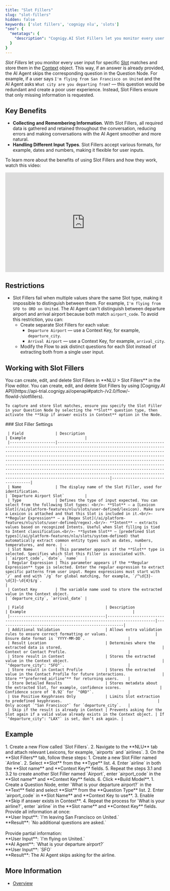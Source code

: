 ```yaml
---
title: "Slot Fillers"
slug: "slot-fillers"
hidden: false
keywords: ['slot fillers', 'cognigy nlu', 'slots']
"seo": {
  "metatags": {
    "description": "Cognigy.AI Slot Fillers let you monitor every user input for specific Slot matches and store them in context. This way, if an answer is already provided, the AI Agent skips the corresponding question."
  }
}
---
```


_Slot Fillers_ let you monitor every user input for specific [Slot](/ai/platform-features/nlu/slots/overview) matches
and store them in the [Context](/ai/agents/develop/ai-agent-memory/context) object.
This way, if an answer is already provided, the AI Agent skips the corresponding question in the Question Node.
For example, if a user says
`I'm flying from San Francisco on United` and the AI Agent asks
`What city are you departing from?` — this question would be redundant and create a poor user experience.
Instead, Slot Fillers ensure that only missing information is requested.

## Key Benefits

- **Collecting and Remembering Information**. With Slot Fillers, all required data is gathered and retained throughout the conversation, reducing errors and making conversations with the AI Agent smoother and more natural.
- **Handling Different Input Types**. Slot Fillers accept various formats, for example, dates and numbers, making it flexible for user inputs.

To learn more about the benefits of using Slot Fillers and how they work, watch this video:

<iframe width="500" height="313" style={ {border: '1px solid #ccc', borderRadius: '12px'} } src="https://www.youtube.com/embed/bAP-r9iYeL0?si=-a5hMumF7aZ1O2eW" title="Cognigy Sessions: Cognigy.AI Slot Fillers" frameborder="0" allow="accelerometer; autoplay; clipboard-write; encrypted-media; gyroscope; picture-in-picture; web-share" referrerpolicy="strict-origin-when-cross-origin" allowfullscreen class="centered-iframe"></iframe>

## Restrictions

- Slot Fillers fail when multiple values share the same Slot type, making it impossible to distinguish between them. For example, `I'm flying from SFO to ORD on United`. The AI Agent can't distinguish between departure airport and arrival airport because both match `airport_code`. 
  To avoid this restriction, you can:
    - Create separate Slot Fillers for each value:
        - `Departure Airport` — use a Context Key, for example, `departure_city`.
        - `Arrival Airport` — use a Context Key, for example, `arrival_city`.
    - Modify the Flow to ask distinct questions for each Slot instead of extracting both from a single user input.

## Working with Slot Fillers

<Tabs>
  <Tab title="GUI">
         You can create, edit, and delete Slot Fillers in **NLU > Slot Fillers** in the Flow editor.
  </Tab>
  <Tab title="API">
         You can create, edit, and delete Slot Fillers by using [Cognigy.AI API](https://api-trial.cognigy.ai/openapi#patch-/v2.0/flow/-flowId-/slotfillers).

    To capture and store Slot matches, ensure you specify the Slot Filler in your Question Node by selecting the **Slot** question type, then activate the **Skip if answer exists in Context** option in the Node.
  </Tab>
</Tabs>
### Slot Filler Settings

<AccordionGroup>
  <Accordion title="Required Fields">

     | Field              | Description                                                                                                                                                                                                                                                                                                                                                                                                                                                                                                                                                                                           | Example                          |
     |--------------------|-------------------------------------------------------------------------------------------------------------------------------------------------------------------------------------------------------------------------------------------------------------------------------------------------------------------------------------------------------------------------------------------------------------------------------------------------------------------------------------------------------------------------------------------------------------------------------------------------------|----------------------------------|
     | Name               | The display name of the Slot Filler, used for identification.                                                                                                                                                                                                                                                                                                                                                                                                                                                                                                                                         | `Departure Airport Slot`         |
     | Type               | Defines the type of input expected. You can select from the following Slot types: <br/>- **Slot** – a [Lexicon Slot](/ai/platform-features/nlu/slots/user-defined/lexicon). Make sure a Lexicon is attached and that this Slot is included in it.<br/>- **Regular Expression** – a [Regex Slot](/ai/platform-features/nlu/slots/user-defined/regex).<br/>- **Intent** – extracts values based on recognized Intents. Useful when Slot filling is tied to Intent classification.<br/>- **System Slot** – [predefined Slot types](/ai/platform-features/nlu/slots/system-defined) that automatically extract common entity types such as dates, numbers, temperatures, and more. | -                                |
     | Slot Name          | This parameter appears if the **Slot** type is selected. Specifies which Slot this Filler is associated with.                                                                                                                                                                                                                                                                                                                                                                                                                                                                                         | `airport_code`, `date`, `name`   | 
     | Regular Expression | This parameter appears if the **Regular Expression** type is selected. Enter the regular expression to extract specific patterns from user input. Regex expressions must start with `/` and end with `/g` for global matching, for example, `/^\d{3}-\d{3}-\d{4}$/g`.                                                                                                                                                                                                                                                                                                                                 |    
     | Context Key        | The variable name used to store the extracted value in the Context object.                                                                                                                                                                                                                                                                                                                                                                                                                                                                                                                            | `departure_city`, `arrival_date` |
  </Accordion>

  <Accordion title="Optional Fields">

     | Field                                    | Description                                                                               | Example                                               |
     |------------------------------------------|-------------------------------------------------------------------------------------------|-------------------------------------------------------|
     | Additional Validation                    | Allows extra validation rules to ensure correct formatting or values.                     | Ensure date format is `YYYY-MM-DD`.                   |
     | Result Location                          | Determines where the extracted data is stored.                                            | Context or Contact Profile.                           |
     | Store result in Context                  | Stores the extracted value in the Context object.                                         | `"departure_city": "SFO"`.                            |
     | Store result in Contact Profile          | Stores the extracted value in the Contact Profile for future interactions.                | Store **"preferred_airline"** for returning users.    |
     | Store Detailed Results                   | Stores metadata about the extracted Slot, for example, confidence scores.                 | Confidence score of `0.92` for `"ORD"`.               |
     | Use Positive Keyphrases Only             | Limits Slot extraction to predefined keyphrases.                                          | Only accept `"San Francisco"` for `departure_city`.   |
     | Skip if the result is already in Context | Prevents asking for the Slot again if a valid value already exists in the Context object. | If `"departure_city": "LAX"` is set, don’t ask again. |
  </Accordion>
</AccordionGroup>

## Example

<AccordionGroup>
  <Accordion title="Step 1. Add Slots">
    1. Create a new Flow called `Slot Fillers`.
    2. Navigate to the **NLU** tab and attach relevant Lexicons, for example, `airports` and `airlines`.
    3. On the **Slot Fillers** tab, follow these steps:
        1. Create a new Slot Filler named `Airline`. 
        2. Select **Slot** from the **Type** list.
    4. Enter `airline` in both the **Slot name** and **Context Key** fields. 
    5. Repeat the steps 3.1 and 3.2 to create another Slot Filler named `Airport`, enter `airport_code` in the **Slot name** and **Context Key** fields.
    6. Click **Build Model**.
  </Accordion>

  <Accordion title="Step 2. Configure Question Nodes">
    1. Create a Question Node, enter `What is your departure airport?` in the **Text** field and select **Slot** from the **Question Type** list.
    2. Enter `airport_code` in **Slot Name** and **Context Key to use**.
    3. Enable **Skip if answer exists in Context**.
    4. Repeat the process for `What is your airline?`, enter `airline` in the **Slot name** and **Context Key** fields.
  </Accordion>

  <Accordion title="Step 3. Test Slot Fillers">
    Provide all information at once: <br/>
    **User Input**: `I'm leaving San Francisco on United.`<br/>
    **Result**: `No additional questions are asked.`<br/><br/>
    Provide partial information: <br/>
    **User Input**: `I'm flying on United.`<br/>
    **AI Agent**: `What is your departure airport?`<br/>
    **User Input**: `SFO`<br/>
    **Result**: The AI Agent skips asking for the airline.
  </Accordion>
</AccordionGroup>

## More Information

- [Overview](/ai/platform-features/nlu/slot-fillers)
